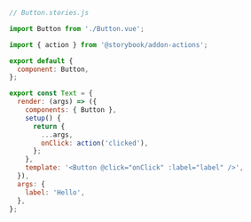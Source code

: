 ```js
// Button.stories.js

import Button from './Button.vue';

import { action } from '@storybook/addon-actions';

export default {
  component: Button,
};

export const Text = {
  render: (args) => ({
    components: { Button },
    setup() {
      return {
        ...args,
        onClick: action('clicked'),
      };
    },
    template: '<Button @click="onClick" :label="label" />',
  }),
  args: {
    label: 'Hello',
  },
};
```
